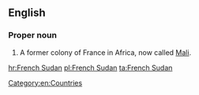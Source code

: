 ==English==
{{wikipedia}}
===Proper noun===
{{en-proper noun|head=[[French]] [[Sudan]]}}

# A former colony of France in Africa, now called [[Mali]].

[[Category:en:Countries]]

[[hr:French Sudan]]
[[pl:French Sudan]]
[[ta:French Sudan]]